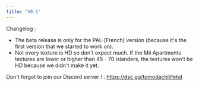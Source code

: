 ```yaml
---
title: "V0.1"
---
```


Changelog :
- The beta release is only for the PAL-[French] version (because it's the first version that we started to work on).
- Not every texture is HD so don't expect much. If the Mii Apartments textures are lower or higher than 45 - 70 islanders, the textures won't be HD because we didn't make it yet.

Don't forgot to join our Discord server ! : https://dsc.gg/tomodachilifehd
